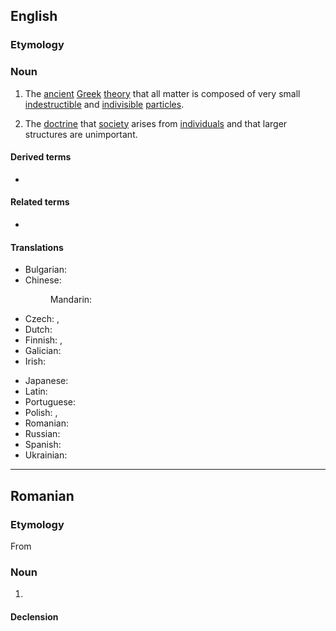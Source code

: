 ==English==
{{wikipedia}}

===Etymology===
{{suffix|en|atom|ism}}

===Noun===
{{en-noun|~}}

# {{lb|en|philosophy}} The [[ancient]] [[Greek]] [[theory]] that all matter is composed of very small [[indestructible]] and [[indivisible]] [[particle]]s.
# {{lb|en|philosophy}} The [[doctrine]] that [[society]] arises from [[individual]]s and that larger structures are unimportant.

====Derived terms====
* {{l|en|logical atomism}}

====Related terms====
* {{l|en|atomistic}}

====Translations====
{{trans-top|ancient Greek theory}}
* Bulgarian: {{t|bg|атомизъм|m|sc=Cyrl}}
* Chinese:
*: Mandarin: {{t+|cmn|原子說}}
* Czech: {{t+|cs|atomismus|m}}, {{t+|cs|atomizmus|m}}
* Dutch: {{t+|nl|atomisme|n}}
* Finnish: {{t+|fi|atomismi}}, {{t|fi|atomioppi}}
* Galician: {{t+|gl|atomismo|m}}
* Irish: {{t|ga|adamhachas|m}}
{{trans-mid}}
* Japanese: {{t|ja|原子説|tr=げんしせつ, genshisetsu}}
* Latin: {{t-needed|la}}
* Portuguese: {{t+|pt|atomismo|m}}
* Polish: {{t|pl|atomizm}}, {{t|pl|atomistyka|f}}
* Romanian: {{t+|ro|atomism|n}}
* Russian: {{t+|ru|атоми́зм|m}}
* Spanish: {{t-needed|es}}
* Ukrainian: {{t+|uk|атомізм|m|sc=Cyrl}}
{{trans-bottom}}

----

==Romanian==

===Etymology===
From {{bor|ro|fr|atomisme}}

===Noun===
{{ro-noun|n|-}}

# {{l|en|atomism}}

====Declension====
{{ro-noun-n|n=sg}}